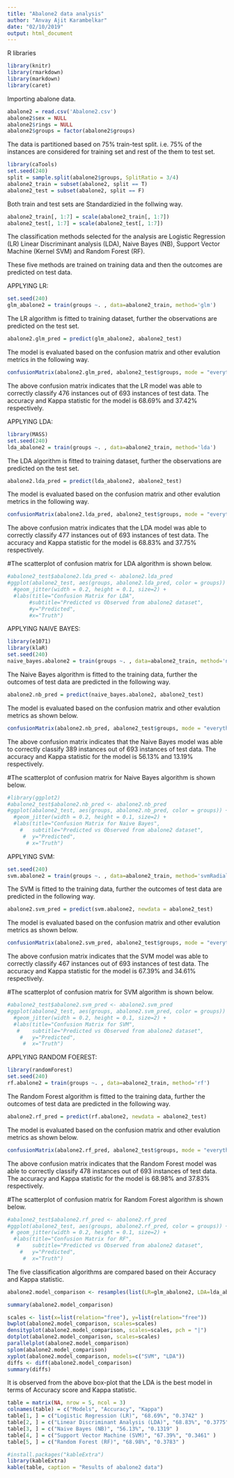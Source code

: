 ---
title: "Abalone2 data analysis"
author: "Anvay Ajit Karambelkar"
date: "02/10/2019"
output: html_document
---



R libraries

```{r}
library(knitr)
library(rmarkdown)
library(markdown)
library(caret)
```

Importing abalone data.

```{r}
abalone2 = read.csv('Abalone2.csv')
abalone2$sex = NULL
abalone2$rings = NULL
abalone2$groups = factor(abalone2$groups)
```

The data is partitioned based on 75% train-test split. i.e. 75% of the instances are considered for training set and rest of the them to test set.

```{r}
library(caTools)
set.seed(240)
split = sample.split(abalone2$groups, SplitRatio = 3/4)
abalone2_train = subset(abalone2, split == T)
abalone2_test = subset(abalone2, split == F)
```

Both train and test sets are Standardizied in the follwing way.

```{r}
abalone2_train[, 1:7] = scale(abalone2_train[, 1:7])
abalone2_test[, 1:7] = scale(abalone2_test[, 1:7])
```

The classification methods selected for the analysis are Logistic Regression (LR) Linear Discriminant analysis (LDA), Naive Bayes (NB), Support Vector Machine (Kernel SVM) and Random Forest (RF).

These five methods are trained on training data and then the outcomes are predicted on test data.


APPLYING LR:

```{r}
set.seed(240)
glm_abalone2 = train(groups ~. , data=abalone2_train, method='glm')
```

The LR algorithm is fitted to training dataset, further the observations are predicted on the test set.

```{r}
abalone2.glm_pred = predict(glm_abalone2, abalone2_test)
```

The model is evaluated based on the confusion matrix and other evalution metrics in the following way.

```{r}
confusionMatrix(abalone2.glm_pred, abalone2_test$groups, mode = "everything")
```

The above confusion matrix indicates that the LR model was able to correctly classify 476 instances out of 693 instances of test data. The accuracy and Kappa statistic for the model is 68.69% and 37.42% respectively.


APPLYING LDA:

```{r}
library(MASS)
set.seed(240)
lda_abalone2 = train(groups ~. , data=abalone2_train, method='lda')
```

The LDA algorithm is fitted to training dataset, further the observations are predicted on the test set.

```{r}
abalone2.lda_pred = predict(lda_abalone2, abalone2_test)
```

The model is evaluated based on the confusion matrix and other evalution metrics in the following way.

```{r}
confusionMatrix(abalone2.lda_pred, abalone2_test$groups, mode = "everything")
```

The above confusion matrix indicates that the LDA model was able to correctly classify 477 instances out of 693 instances of test data. The accuracy and Kappa statistic for the model is 68.83% and 37.75% respectively.

#The scatterplot of confusion matrix for LDA algorithm is shown below.

```{r}
#abalone2_test$abalone2.lda_pred <- abalone2.lda_pred
#ggplot(abalone2_test, aes(groups, abalone2.lda_pred, color = groups)) +
  #geom_jitter(width = 0.2, height = 0.1, size=2) +
  #labs(title="Confusion Matrix for LDA", 
       #subtitle="Predicted vs Observed from abalone2 dataset", 
       #y="Predicted", 
       #x="Truth")
```


APPLYING NAIVE BAYES:

```{r}
library(e1071)
library(klaR)
set.seed(240)
naive_bayes.abalone2 = train(groups ~. , data=abalone2_train, method='nb')
```

The Naive Bayes algorithm is fitted to the training data, further the outcomes of test data are predicted in the following way. 

```{r}
abalone2.nb_pred = predict(naive_bayes.abalone2, abalone2_test)
```

The model is evaluated based on the confusion matrix and other evalution metrics as shown below.

```{r}
confusionMatrix(abalone2.nb_pred, abalone2_test$groups, mode = "everything")
```

The above confusion matrix indicates that the Naive Bayes model was able to correctly classify 389 instances out of 693 instances of test data. The accuracy and Kappa statistic for the model is 56.13% and 13.19% respectively.

#The scatterplot of confusion matrix for Naive Bayes algorithm is shown below.

```{r}
#library(ggplot2)
#abalone2_test$abalone2.nb_pred <- abalone2.nb_pred
#ggplot(abalone2_test, aes(groups, abalone2.nb_pred, color = groups)) +
  #geom_jitter(width = 0.2, height = 0.1, size=2) +
  #labs(title="Confusion Matrix for Naive Bayes", 
    #   subtitle="Predicted vs Observed from abalone2 dataset", 
     #  y="Predicted", 
      # x="Truth")
```


APPLYING SVM:

```{r}
set.seed(240)
svm.abalone2 = train(groups ~. , data=abalone2_train, method='svmRadial')
```

The SVM is fitted to the training data, further the outcomes of test data are predicted in the following way.

```{r}
abalone2.svm_pred = predict(svm.abalone2, newdata = abalone2_test)
```

The model is evaluated based on the confusion matrix and other evalution metrics as shown below.

```{r}
confusionMatrix(abalone2.svm_pred, abalone2_test$groups, mode = "everything")
```

The above confusion matrix indicates that the SVM model was able to correctly classify 467 instances out of 693 instances of test data. The accuracy and Kappa statistic for the model is 67.39% and 34.61% respectively.

#The scatterplot of confusion matrix for SVM algorithm is shown below.

```{r}
#abalone2_test$abalone2.svm_pred <- abalone2.svm_pred
#ggplot(abalone2_test, aes(groups, abalone2.svm_pred, color = groups)) +
  #geom_jitter(width = 0.2, height = 0.1, size=2) +
  #labs(title="Confusion Matrix for SVM", 
   #    subtitle="Predicted vs Observed from abalone2 dataset", 
    #   y="Predicted", 
     #  x="Truth")
```


APPLYING RANDOM FOEREST:

```{r}
library(randomForest)
set.seed(240)
rf.abalone2 = train(groups ~. , data=abalone2_train, method='rf')
```

The Random Forest algorithm is fitted to the training data, further the outcomes of test data are predicted in the following way.

```{r}
abalone2.rf_pred = predict(rf.abalone2, newdata = abalone2_test)
```

The model is evaluated based on the confusion matrix and other evalution metrics as shown below.

```{r}
confusionMatrix(abalone2.rf_pred, abalone2_test$groups, mode = "everything")
```

The above confusion matrix indicates that the Random Forest model was able to correctly classify 478 instances out of 693 instances of test data. The accuracy and Kappa statistic for the model is 68.98% and 37.83% respectively.

#The scatterplot of confusion matrix for Random Forest algorithm is shown below.

```{r}
#abalone2_test$abalone2.rf_pred <- abalone2.rf_pred
#ggplot(abalone2_test, aes(groups, abalone2.rf_pred, color = groups)) +
 # geom_jitter(width = 0.2, height = 0.1, size=2) +
  #labs(title="Confusion Matrix for RF", 
   #    subtitle="Predicted vs Observed from abalone2 dataset", 
    #   y="Predicted", 
     #  x="Truth")
```

The five classification algorithms are compared based on their Accuracy and Kappa statistic.

```{r}
abalone2.model_comparison <- resamples(list(LR=glm_abalone2, LDA=lda_abalone2, NB=naive_bayes.abalone2, SVM=svm.abalone2, RF=rf.abalone2))

summary(abalone2.model_comparison)
```


```{r}
scales <- list(x=list(relation="free"), y=list(relation="free"))
bwplot(abalone2.model_comparison, scales=scales)
densityplot(abalone2.model_comparison, scales=scales, pch = "|")
dotplot(abalone2.model_comparison, scales=scales)
parallelplot(abalone2.model_comparison)
splom(abalone2.model_comparison)
xyplot(abalone2.model_comparison, models=c("SVM", "LDA"))
diffs <- diff(abalone2.model_comparison)
summary(diffs)
```

It is observed from the above box-plot that the LDA is the best model in terms of Accuracy score and Kappa statistic.

```{r make a table, results='asis'}
table = matrix(NA, nrow = 5, ncol = 3)
colnames(table) = c("Models", "Accuracy", "Kappa")
table[1, ] = c("Logistic Regression (LR)", "68.69%", "0.3742" )
table[2, ] = c("Linear Discriminant Analysis (LDA)", "68.83%", "0.3775" )
table[3, ] = c("Naive Bayes (NB)", "56.13%", "0.1319" )
table[4, ] = c("Support Vector Machine (SVM)", "67.39%", "0.3461" )
table[5, ] = c("Random Forest (RF)", "68.98%", "0.3783" )

#install.packages("kableExtra")
library(kableExtra)
kable(table, caption = "Results of abalone2 data")
```













